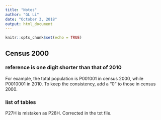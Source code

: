 ```yaml
---
title: "Notes"
author: "GL Li"
date: "October 3, 2018"
output: html_document
---
```


```r
knitr::opts_chunk$set(echo = TRUE)
```

## Census 2000
### reference is one digit shorter than that of 2010
For example, the total population is P001001 in census 2000, while P0010001 in 2010. To keep the consistency, add a "0" to those in census 2000.

### list of tables
P27H is mistaken as P28H. Corrected in the txt file.
